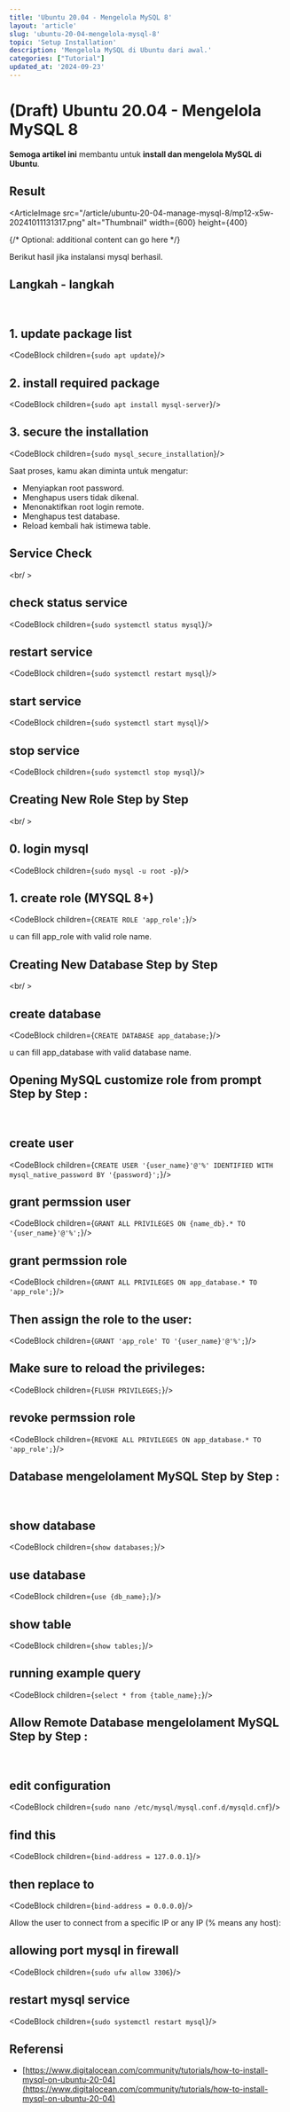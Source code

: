 ```yaml
---
title: 'Ubuntu 20.04 - Mengelola MySQL 8'
layout: 'article'
slug: 'ubuntu-20-04-mengelola-mysql-8'
topic: 'Setup Installation'
description: 'Mengelola MySQL di Ubuntu dari awal.'
categories: ["Tutorial"]
updated_at: '2024-09-23'
---
```



<ArticleHeader>

# (Draft) Ubuntu 20.04 - Mengelola MySQL 8

<strong className="text-brand-blue-medium">Semoga artikel ini</strong> membantu untuk <strong className="text-brand-purple">install dan mengelola MySQL di Ubuntu</strong>.

</ArticleHeader>

<ArticleContent>

## Result

<ArticleImage
  src="/article/ubuntu-20-04-manage-mysql-8/mp12-x5w-20241011131317.png"
  alt="Thumbnail"
  width={600}
  height={400}
>
  {/* Optional: additional content can go here */}
</ArticleImage>

Berikut hasil jika instalansi mysql berhasil.

## Langkah - langkah

<br />

## 1. update package list

<CodeBlock children={`sudo apt update`}/>

## 2. install required package

<CodeBlock children={`sudo apt install mysql-server`}/>

## 3. secure the installation

<CodeBlock children={`sudo mysql_secure_installation`}/>

Saat proses, kamu akan diminta untuk mengatur:

- Menyiapkan root password.
- Menghapus users tidak dikenal.
- Menonaktifkan root login remote.
- Menghapus test database.
- Reload kembali hak istimewa table.

## Service Check

<br/ >

## check status service

<CodeBlock children={`sudo systemctl status mysql`}/>

## restart service

<CodeBlock children={`sudo systemctl restart mysql`}/>


## start service

<CodeBlock children={`sudo systemctl start mysql`}/>

## stop service

<CodeBlock children={`sudo systemctl stop mysql`}/>

## Creating New Role Step by Step

<br/ >

## 0. login mysql

<CodeBlock children={`sudo mysql -u root -p`}/>

## 1. create role (MYSQL 8+)

<CodeBlock children={`CREATE ROLE 'app_role';`}/>

u can fill app_role with valid role name.

## Creating New Database Step by Step

<br/ >

## create database

<CodeBlock children={`CREATE DATABASE app_database;`}/>

u can fill app_database with valid database name.

## Opening MySQL customize role from prompt Step by Step :

<br />

## create user

<CodeBlock children={`CREATE USER '{user_name}'@'%' IDENTIFIED WITH mysql_native_password BY '{password}';`}/>

## grant permssion user

<CodeBlock children={`GRANT ALL PRIVILEGES ON {name_db}.* TO '{user_name}'@'%';`}/>

## grant permssion role

<CodeBlock children={`GRANT ALL PRIVILEGES ON app_database.* TO 'app_role';`}/>

## Then assign the role to the user:

<CodeBlock children={`GRANT 'app_role' TO '{user_name}'@'%';`}/>

## Make sure to reload the privileges:

<CodeBlock children={`FLUSH PRIVILEGES;`}/>

## revoke permssion role

<CodeBlock children={`REVOKE ALL PRIVILEGES ON app_database.* TO 'app_role';`}/>

## Database mengelolament MySQL Step by Step :

<br />

## show database

<CodeBlock children={`show databases;`}/>

## use database

<CodeBlock children={`use {db_name};`}/>

## show table

<CodeBlock children={`show tables;`}/>

## running example query

<CodeBlock children={`select * from {table_name};`}/>

## Allow Remote Database mengelolament MySQL Step by Step :

<br />

## edit configuration

<CodeBlock children={`sudo nano /etc/mysql/mysql.conf.d/mysqld.cnf`}/>

## find this

<CodeBlock children={`bind-address = 127.0.0.1`}/>

## then replace to

<CodeBlock children={`bind-address = 0.0.0.0`}/>

Allow the user to connect from a specific IP or any IP (% means any host):

## allowing port mysql in firewall

<CodeBlock children={`sudo ufw allow 3306`}/>

## restart mysql service

<CodeBlock children={`sudo systemctl restart mysql`}/>


</ArticleContent>

<ArticleSidebar>

## Referensi
- [https://www.digitalocean.com/community/tutorials/how-to-install-mysql-on-ubuntu-20-04](https://www.digitalocean.com/community/tutorials/how-to-install-mysql-on-ubuntu-20-04)

</ArticleSidebar>
